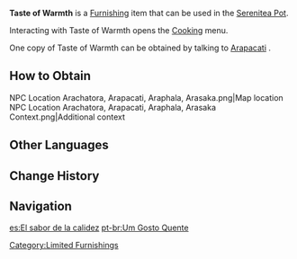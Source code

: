 {{Stub|quest unlock criteria}}
{{Furnishing Infobox
|id             = 373147
|image          = Item Taste of Warmth.png
|category       = Landscape
|subcategory    = Item
|quality        = 4
|adeptal_energy = 90
|load           = 350
|reduced_load   = 350
|description    = A pot made by [[Arapacati]].<br />The [[Aranara]] hold a primal fear of fire. Only Arapacati's brothers dare to approach fire due to their fascination about a Nara tradition known as cooking. To protect them from getting burned by the dancing flames, Arapacati invented this pot.<br />When future Nara friends come to future [[Festival Utsava]], they should be able to enjoy some more palatable dishes then.
|mention        = Arapacati
|blueprint      = 
|source1        = [[Dialogue Reward]] from talking to [[Arapacati]]
|interaction    = Cooking
}}
'''Taste of Warmth''' is a [[Furnishing]] item that can be used in the [[Serenitea Pot]].

Interacting with Taste of Warmth opens the [[Cooking]] menu.

One copy of Taste of Warmth can be obtained by talking to [[Arapacati]]<!-- after completing the quest [[]]-->.

==How to Obtain==
<gallery>
NPC Location Arachatora, Arapacati, Araphala, Arasaka.png|Map location
NPC Location Arachatora, Arapacati, Araphala, Arasaka Context.png|Additional context
</gallery>

==Other Languages==
{{Other Languages
|default_hidden = 1
|en      = Taste of Warmth
|zhs     = 「温暖的味道」
|zhs_rm  = "Wēnnuǎn de Wèidào"
|zht     = 「溫暖的味道」
|zht_rm  = "Wēnnuǎn de Wèidào"
|ja      = 「温かい味」
|ja_rm   = "Atatakai Aji"
|ko      = 「따뜻한 맛」
|ko_rm   = "Ttatteutan Mat"
|es      = El sabor de la calidez
|fr      = Goût de la chaleur
|ru      = Вкус тепла
|th      = "รสชาติที่อบอุ่น"
|th_rm   = 
|vi      = "Hương Vị Ấm Áp"
|de      = „Geschmack der Wärme“
|id      = Rasa Kehangatan
|pt      = Um Gosto Quente
|tr      = Sıcaklığın Tadı
|it      = Sensazione di calore
}}

==Change History==
{{Change History|3.2}}

==Navigation==
{{Furnishing Navbox|exterior}}
[[Category:Limited Furnishings]]

[[es:El sabor de la calidez]]
[[pt-br:Um Gosto Quente]]